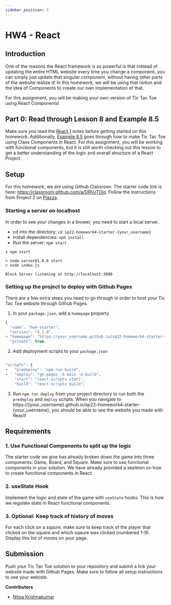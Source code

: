 ```yaml
---
sidebar_position: 5
---
```


# HW4 - React

## Introduction

One of the reasons the React framework is so powerful is that instead of updating the entire 
HTML website every time you change a component, you can simply just update that singular component,
without having other parts of the website realize it! In this homework, 
we will be using that notion and the idea of Components to create our own implementation of that.

For this assignment, you will be making your own version of Tic Tac Toe using React Components! 

## Part 0: Read through Lesson 8 and Example 8.5

Make sure you read the [React 1](/docs/Lessons/Lesson9) notes before getting
started on this homework. Additionally, [Example 8.5](/docs/Lessons/Lesson9-2)
goes through how to make Tic Tac Toe using Class Components in React. For this assignment, 
you will be working with functional components, but it is still worth checking out this 
lesson to get a better understanding of the logic and overall structure of a React Project.

## Setup

For this homework, we are using Github Classroon. The starter code link is here: https://classroom.github.com/a/DRVJTOio. Follow the instructions from Project 2 on [Piazza](https://piazza.com/class/kz3kpbg3z8j57?cid=76). 


### Starting a server on localhost

In order to see your changes in a brower, you need to start a local server. 
- cd into the directory: `cd sp22-homework4-starter-{your_username}`
- Install dependencies: `npm install`
- Run the server: `npm start`

```shell
❯ npm start

> node-server@1.0.0 start
> node index.js

Block Server listening at http://localhost:3000
```

### Setting up the project to deploy with Github Pages

There are a few extra steps you need to go through in order to host your Tic Tac Toe website through Github Pages.

1. In your `package.json`, add a `homepage` property

``` jsx
{
  "name": "hw4-starter",
  "version": "0.1.0",
+ "homepage": "https://your_username.github.io/sp22-homework4-starter-{your_username}",
  "private": true,

```

2. Add deployment scripts to your `package.json`

``` jsx 

"scripts": {
+   "predeploy": "npm run build",
+   "deploy": "gh-pages -b main -d build",
    "start": "react-scripts start",
    "build": "react-scripts build",

```

3. Run `npm run deploy` from your project directory to run both the `predeploy` and `deploy` scripts. 
When you navigate to https://{your_username}.github.io/sp22-homework4-starter-{your_username}, 
you should be able to see the website you made with React!

## Requirements

### 1. Use Functional Components to split up the logic

The starter code we give has already broken down the game into three components: 
Game, Board, and Square. Make sure to use functional components in your solution. 
We have already provided a skeleton on how to create functional components in React.

### 2. useState Hook

Implement the logic and state of the game with `useState` hooks. 
This is how we regulate state in React functional components.

### 3. Optional: Keep track of history of moves

For each click on a sqaure, make sure to keep track of the player that clicked on the square 
and which sqaure was clicked (numbered 1-9). Display this list of moves on your page.


## Submission

Push your Tic Tac Toe solution to your repository and submit a link your website made with 
Github Pages. Make sure to follow all setup instructions to see your webiste. 

**Contributors**
- [Nitya Krishnakumar](https://www.linkedin.com/in/nitya-krish/)
